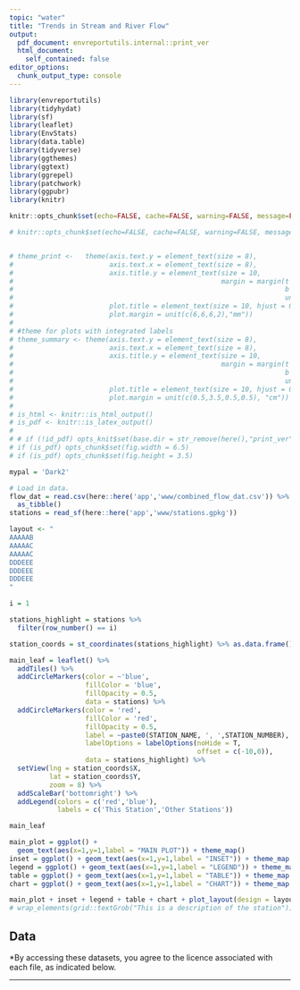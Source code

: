 ```yaml
---
topic: "water"
title: "Trends in Stream and River Flow"
output: 
  pdf_document: envreportutils.internal::print_ver
  html_document:
    self_contained: false
editor_options: 
  chunk_output_type: console
---
```


```{=html}
<!--
Copyright 2022 Province of British Columbia

Licensed under the Apache License, Version 2.0 (the "License");
you may not use this file except in compliance with the License.
You may obtain a copy of the License at

http://www.apache.org/licenses/LICENSE-2.0

Unless required by applicable law or agreed to in writing, software distributed under the License is distributed on an "AS IS" BASIS,
WITHOUT WARRANTIES OR CONDITIONS OF ANY KIND, either express or implied.
See the License for the specific language governing permissions and limitations under the License.
-->
```

```r
library(envreportutils)
library(tidyhydat)
library(sf)
library(leaflet)
library(EnvStats)
library(data.table)
library(tidyverse)
library(ggthemes)
library(ggtext)
library(ggrepel)
library(patchwork)
library(ggpubr)
library(knitr)

knitr::opts_chunk$set(echo=FALSE, cache=FALSE, warning=FALSE, message=FALSE)
```

```r
# knitr::opts_chunk$set(echo=FALSE, cache=FALSE, warning=FALSE, message=FALSE, error=FALSE, fig.height=3.5, fig.width = 8, fig.align = 'center')


# theme_print <-   theme(axis.text.y = element_text(size = 8),
#                        axis.text.x = element_text(size = 8),
#                        axis.title.y = element_text(size = 10,
#                                                    margin = margin(t = 0, r = 10,
#                                                                    b = 0, l = 0,
#                                                                    unit = "pt")),
#                        plot.title = element_text(size = 10, hjust = 0.5),
#                        plot.margin = unit(c(6,6,6,2),"mm"))
# 
# #theme for plots with integrated labels
# theme_summary <- theme(axis.text.y = element_text(size = 8),
#                        axis.text.x = element_text(size = 8),
#                        axis.title.y = element_text(size = 10,
#                                                    margin = margin(t = 0, r = 10,
#                                                                    b = 0, l = 0,
#                                                                    unit = "pt")),
#                        plot.title = element_text(size = 10, hjust = 0.5),
#                        plot.margin = unit(c(0.5,3.5,0.5,0.5), "cm"))
# 
# is_html <- knitr::is_html_output()
# is_pdf <- knitr::is_latex_output()
# 
# # if (!id_pdf) opts_knit$set(base.dir = str_remove(here(),"print_ver"))
# if (is_pdf) opts_chunk$set(fig.width = 6.5)
# if (is_pdf) opts_chunk$set(fig.height = 3.5)

mypal = 'Dark2'

# Load in data.
flow_dat = read.csv(here::here('app','www/combined_flow_dat.csv')) %>% 
  as_tibble()
stations = read_sf(here::here('app','www/stations.gpkg'))
```

```r
layout <- "
AAAAAB
AAAAAC
AAAAAC
DDDEEE
DDDEEE
DDDEEE
"
```

```r
i = 1

stations_highlight = stations %>% 
  filter(row_number() == i)

station_coords = st_coordinates(stations_highlight) %>% as.data.frame()

main_leaf = leaflet() %>% 
  addTiles() %>% 
  addCircleMarkers(color = ~'blue',
                   fillColor = 'blue',
                   fillOpacity = 0.5,
                   data = stations) %>% 
  addCircleMarkers(color = 'red',
                   fillColor = 'red',
                   fillOpacity = 0.5,
                   label = ~paste0(STATION_NAME, ', ',STATION_NUMBER),
                   labelOptions = labelOptions(noHide = T,
                                               offset = c(-10,0)),
                   data = stations_highlight) %>% 
  setView(lng = station_coords$X, 
          lat = station_coords$Y, 
          zoom = 8) %>% 
  addScaleBar('bottomright') %>% 
  addLegend(colors = c('red','blue'),
            labels = c('This Station','Other Stations'))

main_leaf
```

```r
main_plot = ggplot() + 
  geom_text(aes(x=1,y=1,label = "MAIN PLOT")) + theme_map()
inset = ggplot() + geom_text(aes(x=1,y=1,label = "INSET")) + theme_map()
legend = ggplot() + geom_text(aes(x=1,y=1,label = "LEGEND")) + theme_map()
table = ggplot() + geom_text(aes(x=1,y=1,label = "TABLE")) + theme_map()
chart = ggplot() + geom_text(aes(x=1,y=1,label = "CHART")) + theme_map()

main_plot + inset + legend + table + chart + plot_layout(design = layout)
# wrap_elements(grid::textGrob("This is a description of the station"))
```


## Data

\*By accessing these datasets, you agree to the licence associated with each file, as indicated below.


------------------------------------------------------------------------

\newpage

